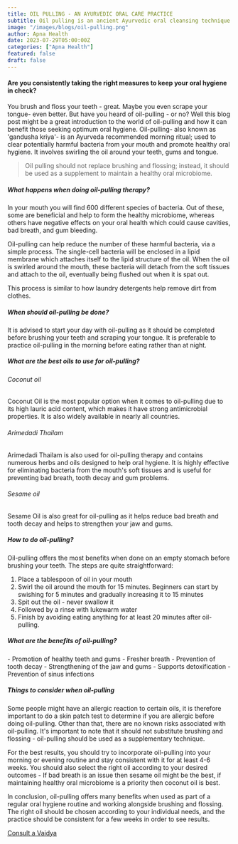 ```yaml
---
title: OIL PULLING - AN AYURVEDIC ORAL CARE PRACTICE
subtitle: Oil pulling is an ancient Ayurvedic oral cleansing technique
image: "/images/blogs/oil-pulling.png"
author: Apna Health
date: 2023-07-29T05:00:00Z
categories: ["Apna Health"]
featured: false
draft: false
---
```


<h4>Are you consistently taking the right measures to keep your oral hygiene in check?</h4> 

You brush and floss your teeth - great. Maybe you even scrape your tongue- even better. But have you heard of oil-pulling - or no? 
Well this blog post might be a great introduction to the world of oil-pulling and how it can benefit those seeking optimum oral hygiene. 
Oil-pulling- also known as 'gandusha kriya'- is an Ayurveda recommended morning ritual; used to clear potentially harmful bacteria from your mouth and promote healthy oral hygiene. It involves swirling the oil around your teeth, gums and tongue. 


<Blockquote name="Apna Health">
 Oil pulling should not replace brushing and flossing; instead, it should be used as a supplement to maintain a healthy oral microbiome.
</Blockquote>

<h5>What happens when doing oil-pulling therapy?</h5> 

In your mouth you will find 600 different species of bacteria. Out of these, some are beneficial and help to form the healthy microbiome, whereas others have negative effects on your oral health which could cause cavities, bad breath, and gum bleeding. 

Oil-pulling can help reduce the number of these harmful bacteria, via a simple process. The single-cell bacteria will be enclosed in a lipid membrane which attaches itself to the lipid structure of the oil. When the oil is swirled around the mouth, these bacteria will detach from the soft tissues and attach to the oil, eventually being flushed out when it is spat out. 

This process is similar to how laundry detergents help remove dirt from clothes. 

<h5>When should oil-pulling be done?</h5> 

It is advised to start your day with oil-pulling as it should be completed before brushing your teeth and scraping your tongue. It is preferable to practice oil-pulling in the morning before eating rather than at night.

<h5>What are the best oils to use for oil-pulling?</h5> 

<h6>Coconut oil</h6> Coconut Oil is the most popular option when it comes to oil-pulling due to its high lauric acid content, which makes it have strong antimicrobial properties. It is also widely available in nearly all countries. 
<h6>Arimedadi Thailam</h6> Arimedadi Thailam is also used for oil-pulling therapy and contains numerous herbs and oils designed to help oral hygiene. It is highly effective for eliminating bacteria from the mouth's soft tissues and is useful for preventing bad breath, tooth decay and gum problems.  
<h6>Sesame oil</h6>Sesame Oil is also great for oil-pulling as it helps reduce bad breath and tooth decay and helps to strengthen your jaw and gums. 

<h5>How to do oil-pulling?</h5>

Oil-pulling offers the most benefits when done on an empty stomach before brushing your teeth. The steps are quite straightforward: 
1. Place a tablespoon of oil in your mouth 
2. Swirl the oil around the mouth for 15 minutes. Beginners can start by swishing for 5 minutes and gradually increasing it to 15 minutes 
3. Spit out the oil - never swallow it 
4. Followed by a rinse with lukewarm water 
5. Finish by avoiding eating anything for at least 20 minutes after oil-pulling.

<h5>What are the benefits of oil-pulling?</h5> 
- Promotion of healthy teeth and gums 
- Fresher breath 
- Prevention of tooth decay 
- Strengthening of the jaw and gums 
- Supports detoxification 
- Prevention of sinus infections 

<h5>Things to consider when oil-pulling</h5> 

Some people might have an allergic reaction to certain oils, it is therefore important to do a skin patch test to determine if you are allergic before doing oil-pulling. Other than that, there are no known risks associated with oil-pulling. It's important to note that it should not substitute brushing and flossing - oil-pulling should be used as a supplementary technique. 

For the best results, you should try to incorporate oil-pulling into your morning or evening routine and stay consistent with it for at least 4-6 weeks. You should also select the right oil according to your desired outcomes - If bad breath is an issue then sesame oil might be the best, if maintaining healthy oral microbiome is a priority then coconut oil is best. 

In conclusion, oil-pulling offers many benefits when used as part of a regular oral hygiene routine and working alongside brushing and flossing. The right oil should be chosen according to your individual needs, and the practice should be consistent for a few weeks in order to see results.

<div class="text-center mt-8">
        <a href="/doctors" class="btn btn-primary">Consult a Vaidya</a> 
      </div>